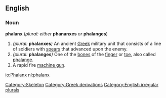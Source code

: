 ==English==
===Noun===
'''phalanx''' (''plural: either'' '''phananxes''' ''or'' '''phalanges''')

#''(plural:'' '''phalanxes''''')'' An ancient [[Greek]] military unit that consists of a line of soldiers with [[spear]]s that advanced upon the enemy.
#''(plural:'' '''phalanges''''')'' One of the [[bone]]s of the [[finger]] or [[toe]], also called [[phalange]].
#A rapid fire [[machine gun]].

[[Category:Skeleton]]
[[Category:Greek derivations]]
[[Category:English irregular plurals]]

[[io:Phalanx]]
[[nl:phalanx]]